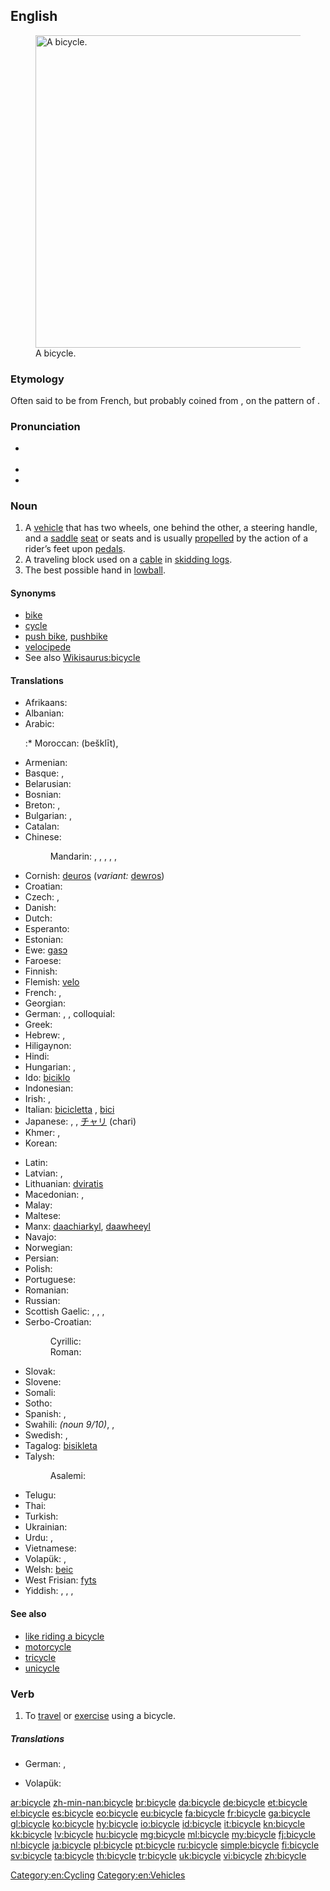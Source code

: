 ==English==

{{wikipedia}}
[[File:Bycicle diagram.svg|thumb|500px|right|A bicycle.]]

===Etymology===
Often said to be from French, but probably coined from {{prefix|bi|gloss1=two}} {{etyl|grc|en}} {{term|κύκλος||circle, wheel|tr=kuklos|lang=grc|sc=polytonic}}, on the pattern of {{term|tricycle|lang=en}}.{{fact}}

===Pronunciation===
* {{a|US}} {{IPA|['bɑɪ.sɪ.kl̩]}}
* {{audio|en-us-bicycle.ogg|Audio (US)}}
* {{audio|En-uk-a bicycle.ogg|Audio (UK)}}

===Noun===
{{en-noun}}

# A [[vehicle]] that has two wheels, one behind the other, a steering handle, and a [[saddle]] [[seat]] or seats and is usually [[propel]]led by the action of a rider’s feet upon [[pedal]]s.
# A traveling block used on a [[cable]] in [[skidding logs]].
# The best possible hand in [[lowball]].

====Synonyms====
* [[bike]] {{qualifier|colloquial}}
* [[cycle]]
* [[push bike]], [[pushbike]]
* [[velocipede]]
* See also [[Wikisaurus:bicycle]]

====Translations====
{{trans-top|vehicle}}
* Afrikaans: {{t-|af|fiets|xs=Afrikaans}}
* Albanian: {{t+|sq|biçikletë|f|xs=Albanian}}
* Arabic: {{t|ar|دراجة|f|tr=darraaja}}
*:* Moroccan: {{Arab|[[بشكليت]]}} (bešklīt), {{tø|ary|بشكليطة|tr=bišklīṭa|sc=Arab}}
* Armenian: {{t-|hy|հեծանիվ|tr=heçaniv}}
* Basque: {{t|eu|txirrindu}}, {{t|eu|bizikleta}}
* Belarusian: {{t|be|ровар|m|tr=róvar|xs=Belarusian}}
* Bosnian: {{t-|bs|bicikl|m}}
* Breton: {{t-|br|bisiklet|m|xs=Breton}}, {{t-|br|marc'h-houarn|m|xs=Breton}}
* Bulgarian: {{t+|bg|колело|n|tr=kolelo}}, {{t+|bg|велосипед|m|tr=velosipéd}}
* Catalan: {{t+|ca|bicicleta|m}}
* Chinese:
*: Mandarin: {{t-|cmn|自行車|sc=Hani}}, {{t-|cmn|自行车|tr=zìxíngchē|sc=Hani}}, {{qualifier|Taiwan}} {{t-|cmn|腳踏車|sc=Hani}}, {{t-|cmn|脚踏车|tr=jiǎotàchē|sc=Hani}}, {{t|cmn|單車|tr=regional|sc=Hani}}, {{t|cmn|单车|tr=dānchē|sc=Hani}}
* Cornish: [[deuros]] (''variant:'' [[dewros]])
* Croatian: {{t+|hr|bicikl|m|alt=bicìkl}}
* Czech: {{t+|cs|kolo|n}}, {{t|cs|jizdní kolo|n}}
* Danish: {{t+|da|cykel|c}}
* Dutch: {{t+|nl|fiets|m}}
* Esperanto: {{t-|eo|biciklo}}
* Estonian: {{t+|et|jalgratas}}
* Ewe: [[gasɔ]]
* Faroese: {{t|fo|súkkla|f}}
* Finnish: {{t+|fi|polkupyörä}}
* Flemish: [[velo]] {{m}}
* French: {{t+|fr|bicyclette|f}}, {{t+|fr|vélo|m}}
* Georgian: {{t|ka|ველოსიპედი|sc=Geor}}
* German: {{t+|de|Fahrrad|n}}, {{t+|de|Velo|n}} {{qualifier|Switzerland}}, colloquial: {{t-|de|Drahtesel|m}}
* Greek: {{t+|el|ποδήλατο|n|tr=podílato}}
* Hebrew: {{t+|he|אופניים|m|p|alt=אוֹפַנַּיִם|tr=ofanáyim}}, {{t-|he|זוג אופניים|m|alt=זוּג אוֹפַנַּיִם|tr=zug ofanáyim}}
* Hiligaynon: {{tø|hil|bisikleta}}
* Hindi: {{t+|hi|साइकिल|f|tr=sā'ikil|xs=Hindi}}
* Hungarian: {{t+|hu|kerékpár}}, {{t+|hu|bicikli}}
* Ido: [[biciklo]]
* Indonesian: {{t+|id|sepeda|xs=Indonesian}}
* Irish: {{t+|ga|rothar|m|xs=Irish}}, {{t|ga|rothair|p}}
* Italian: [[bicicletta#Italian|bicicletta]] {{f}}, [[bici#Italian|bici]] {{f}} {{qualifier|informal}}
* Japanese: {{t+|ja|自転車|tr=じてんしゃ, jiténsha}},  {{qualifier|colloquial}} {{t|ja|チャリンコ|tr=charinko}},  {{qualifier|abbreviation}} [[チャリ]] (chari)
* Khmer: {{t-|km|កង់|tr=gong|sc=Khmr|xs=Khmer}}, {{t-|km|រទេះកង់|tr=radtayh gong|sc=Khmr|xs=Khmer}}
* Korean: {{t+|ko|자전거|tr=jajeongeo|sc=Hang}}
{{trans-mid}}
* Latin: {{t|la|birota|f}}
* Latvian: {{t|lv|velosipēds|xs=Latvian}}, {{t|lv|divritenis|xs=Latvian}}
* Lithuanian: [[dviratis]] {{m}}
* Macedonian: {{t-|mk|велосипед|m|tr=velosipéd}}, {{qualifier|colloq.}} {{t-|mk|точак|m|tr=tóčak}}
* Malay: {{t+|ms|basikal|xs=Malay}}
* Maltese: {{t-|mt|rota|xs=Maltese}}
* Manx: [[daachiarkyl]], [[daawheeyl]]
* Navajo: {{tø|nv|dziʼizí}}
* Norwegian: {{t+|no|sykkel|m}}
* Persian: {{t+|fa|دوچرخه|tr=do-čarxe|xs=Persian}}
* Polish: {{t+|pl|rower|m}}
* Portuguese: {{t+|pt|bicicleta|f}}
* Romanian: {{t+|ro|bicicletă|f}}
* Russian: {{t+|ru|велосипед|m|tr=velosipéd}}
* Scottish Gaelic: {{t-|gd|baidhsagal|m|xs=Scottish Gaelic}}, {{t-|gd|rothair|m|xs=Scottish Gaelic}}, {{t-|gd|rothar dà-chuibhleach|m|xs=Scottish Gaelic}}, {{qualifier|colloquial}} {{t-|gd|baic|m|xs=Scottish Gaelic}}
* Serbo-Croatian:
*: Cyrillic: {{t|sh|бицикл|m}}
*: Roman: {{t|sh|bicikl|m}}
* Slovak: {{t|sk|bicykel|m}}
* Slovene: {{t+|sl|kolo|n}}
* Somali: {{t+|so|baskiil|m}}
* Sotho: {{t|st|baesekele|xs=Sotho}}
* Spanish: {{t+|es|bicicleta|f}}, {{t-|es|bici|f}} {{qualifier|informal}}
* Swahili: {{t|sw|baisikeli}} ''(noun 9/10)'', {{t|sw|baiskeli}}, {{t|sw|baiskili}}
* Swedish: {{t+|sv|cykel|c}}, {{t+|sv|tvåhjuling|c}}
* Tagalog: [[bisikleta]]
* Talysh:
*: Asalemi: {{tø|tly|دوچرخه|tr=ducarxa|sc=fa-Arab}}
* Telugu: {{t|te|సైకిలు|tr=saikilu}}
* Thai: {{t-|th|จักรยาน|tr=jàk-grà-yaan}}
* Turkish: {{t+|tr|bisiklet}}
* Ukrainian: {{t-|uk|велосипед|m|tr=velosypéd|xs=Ukrainian}}
* Urdu: {{t-|ur|سائیکل|f|tr=sā'ikil|xs=Urdu}}, {{t-|ur|بائیسکل|f|tr=bā'īsikal|xs=Urdu}}
* Vietnamese: {{t+|vi|xe đạp|xs=Vietnamese}}
* Volapük: {{t+|vo|saikul|xs=Volapük}}, {{qualifier|obsolete}} {{t|vo|telaluib}}
* Welsh: [[beic]] {{m}}
* West Frisian: [[fyts]]
* Yiddish: {{t-|yi|ביציקל|m|tr=bitsíkl|xs=Yiddish}}, {{t-|yi|ראָווער|m|tr=róver|xs=Yiddish}}, {{t-|yi|וועלאָסיפּעד|m|tr=velosipéd|xs=Yiddish}}, {{t-|yi|ביציקלעט|m|tr=bitsiklét|xs=Yiddish}}
{{trans-bottom}}

====See also====
* [[like riding a bicycle]]
* [[motorcycle]]
* [[tricycle]]
* [[unicycle]]

===Verb===
{{en-verb|bicycl|es}}

# To [[travel]] or [[exercise]] using a bicycle.

=====Translations=====
{{trans-top|to bicycle}}
* German: {{t+|de|Rad fahren}}, {{qualifier|colloquial}} {{t+|de|radeln}}
{{trans-mid}}
* Volapük: {{t+|vo|saikulön}}
{{trans-bottom}}

[[Category:en:Cycling]]
[[Category:en:Vehicles]]

[[ar:bicycle]]
[[zh-min-nan:bicycle]]
[[br:bicycle]]
[[da:bicycle]]
[[de:bicycle]]
[[et:bicycle]]
[[el:bicycle]]
[[es:bicycle]]
[[eo:bicycle]]
[[eu:bicycle]]
[[fa:bicycle]]
[[fr:bicycle]]
[[ga:bicycle]]
[[gl:bicycle]]
[[ko:bicycle]]
[[hy:bicycle]]
[[io:bicycle]]
[[id:bicycle]]
[[it:bicycle]]
[[kn:bicycle]]
[[kk:bicycle]]
[[lv:bicycle]]
[[hu:bicycle]]
[[mg:bicycle]]
[[ml:bicycle]]
[[my:bicycle]]
[[fj:bicycle]]
[[nl:bicycle]]
[[ja:bicycle]]
[[pl:bicycle]]
[[pt:bicycle]]
[[ru:bicycle]]
[[simple:bicycle]]
[[fi:bicycle]]
[[sv:bicycle]]
[[ta:bicycle]]
[[th:bicycle]]
[[tr:bicycle]]
[[uk:bicycle]]
[[vi:bicycle]]
[[zh:bicycle]]
